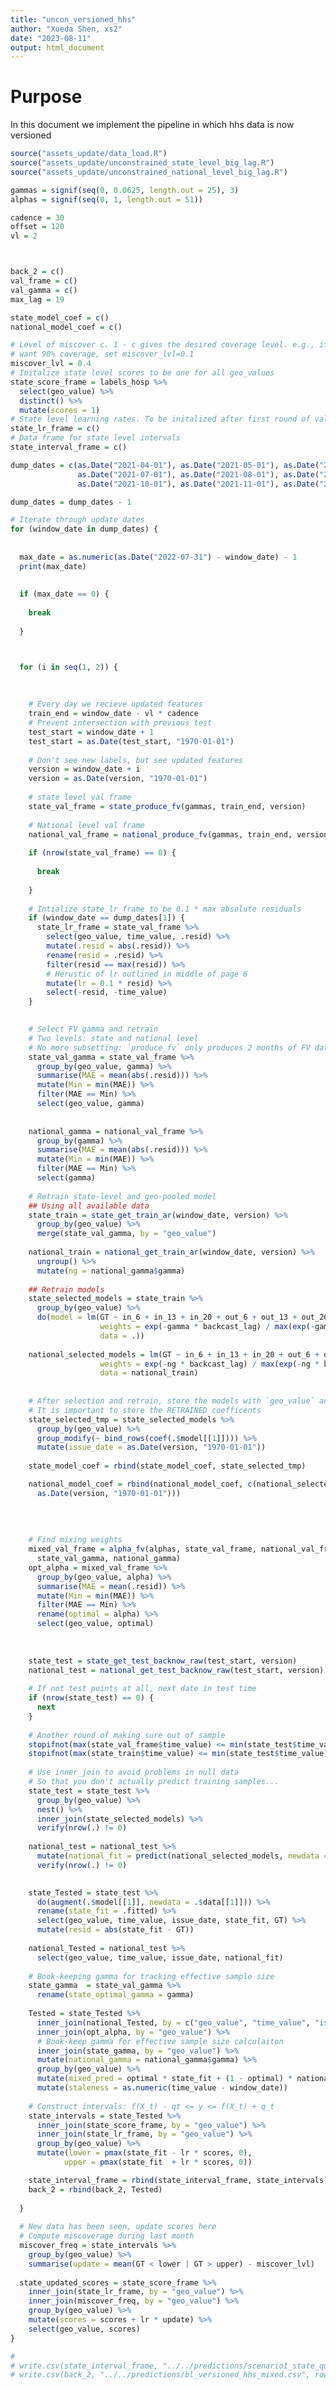 ```yaml
---
title: "uncon_versioned_hhs"
author: "Xueda Shen, xs2"
date: "2023-08-11"
output: html_document
---
```


# Purpose

In this document we implement the pipeline in which hhs data is now versioned


```r
source("assets_update/data_load.R")
source("assets_update/unconstrained_state_level_big_lag.R")
source("assets_update/unconstrained_national_level_big_lag.R")
```


```r

gammas = signif(seq(0, 0.0625, length.out = 25), 3)
alphas = signif(seq(0, 1, length.out = 51))

cadence = 30
offset = 120
vl = 2



back_2 = c()
val_frame = c()
val_gamma = c()
max_lag = 19

state_model_coef = c()
national_model_coef = c()

# Level of miscover c. 1 - c gives the desired coverage level. e.g., if you 
# want 90% coverage, set miscover_lvl=0.1
miscover_lvl = 0.4 
# Initalize state level scores to be one for all geo_values
state_score_frame = labels_hosp %>%
  select(geo_value) %>%
  distinct() %>%
  mutate(scores = 1)
# State level learning rates. To be initalized after first round of validation
state_lr_frame = c()
# Data frame for state level intervals
state_interval_frame = c()

dump_dates = c(as.Date("2021-04-01"), as.Date("2021-05-01"), as.Date("2021-06-01"), 
               as.Date("2021-07-01"), as.Date("2021-08-01"), as.Date("2021-09-01"),
               as.Date("2021-10-01"), as.Date("2021-11-01"), as.Date("2021-12-01")) 

dump_dates = dump_dates - 1

# Iterate through update dates 
for (window_date in dump_dates) {
  
  
  max_date = as.numeric(as.Date("2022-07-31") - window_date) - 1
  print(max_date)
  
  
  if (max_date == 0) {
    
    break
    
  }



  for (i in seq(1, 2)) {
    
    
    
    # Every day we recieve updated features 
    train_end = window_date - vl * cadence 
    # Prevent intersection with previous test
    test_start = window_date + 1 
    test_start = as.Date(test_start, "1970-01-01")
    
    # Don't see new labels, but see updated features
    version = window_date + i
    version = as.Date(version, "1970-01-01")
    
    # state level val frame 
    state_val_frame = state_produce_fv(gammas, train_end, version)
    
    # National level val frame 
    national_val_frame = national_produce_fv(gammas, train_end, version)
    
    if (nrow(state_val_frame) == 0) {
      
      break
      
    }
    
    # Intialize state_lr_frame to be 0.1 * max absolute residuals 
    if (window_date == dump_dates[1]) {
      state_lr_frame = state_val_frame %>%
        select(geo_value, time_value, .resid) %>%
        mutate(.resid = abs(.resid)) %>%
        rename(resid = .resid) %>%
        filter(resid == max(resid)) %>%
        # Herustic of lr outlined in middle of page 6
        mutate(lr = 0.1 * resid) %>%
        select(-resid, -time_value)
    }

    
    # Select FV gamma and retrain
    # Two levels: state and national level
    # No more subsetting: `produce_fv` only produces 2 months of FV data
    state_val_gamma = state_val_frame %>%
      group_by(geo_value, gamma) %>%
      summarise(MAE = mean(abs(.resid))) %>%
      mutate(Min = min(MAE)) %>%
      filter(MAE == Min) %>%
      select(geo_value, gamma)
    
    
    national_gamma = national_val_frame %>%
      group_by(gamma) %>%
      summarise(MAE = mean(abs(.resid))) %>%
      mutate(Min = min(MAE)) %>%
      filter(MAE == Min) %>%
      select(gamma)
    
    # Retrain state-level and geo-pooled model 
    ## Using all available data
    state_train = state_get_train_ar(window_date, version) %>%
      group_by(geo_value) %>%
      merge(state_val_gamma, by = "geo_value")
    
    national_train = national_get_train_ar(window_date, version) %>%
      ungroup() %>%
      mutate(ng = national_gamma$gamma)
    
    ## Retrain models 
    state_selected_models = state_train %>%
      group_by(geo_value) %>%
      do(model = lm(GT ~ in_6 + in_13 + in_20 + out_6 + out_13 + out_20, 
                    weights = exp(-gamma * backcast_lag) / max(exp(-gamma * backcast_lag)),
                    data = .))
    
    national_selected_models = lm(GT ~ in_6 + in_13 + in_20 + out_6 + out_13 + out_20, 
                    weights = exp(-ng * backcast_lag) / max(exp(-ng * backcast_lag)),
                    data = national_train)
    
    
    # After selection and retrain, store the models with `geo_value` and `issue_date`
    # It is important to store the RETRAINED coefficents
    state_selected_tmp = state_selected_models %>%
      group_by(geo_value) %>%
      group_modify(~ bind_rows(coef(.$model[[1]]))) %>%
      mutate(issue_date = as.Date(version, "1970-01-01"))
    
    state_model_coef = rbind(state_model_coef, state_selected_tmp)

    national_model_coef = rbind(national_model_coef, c(national_selected_models$coefficients, 
      as.Date(version, "1970-01-01")))
    
    
    
    
    # Find mixing weights 
    mixed_val_frame = alpha_fv(alphas, state_val_frame, national_val_frame, 
      state_val_gamma, national_gamma)
    opt_alpha = mixed_val_frame %>%
      group_by(geo_value, alpha) %>%
      summarise(MAE = mean(.resid)) %>%
      mutate(Min = min(MAE)) %>%
      filter(MAE == Min) %>%
      rename(optimal = alpha) %>%
      select(geo_value, optimal)
    
    
    
    state_test = state_get_test_backnow_raw(test_start, version)
    national_test = national_get_test_backnow_raw(test_start, version)
    
    # If not test points at all, next date in test time
    if (nrow(state_test) == 0) {
      next
    }
    
    # Another round of making sure out of sample
    stopifnot(max(state_val_frame$time_value) <= min(state_test$time_value))
    stopifnot(max(state_train$time_value) <= min(state_test$time_value))
    
    # Use inner_join to avoid problems in null data
    # So that you don't actually predict training samples...
    state_test = state_test %>%
      group_by(geo_value) %>%
      nest() %>%
      inner_join(state_selected_models) %>%
      verify(nrow(.) != 0)
    
    national_test = national_test %>%
      mutate(national_fit = predict(national_selected_models, newdata = .)) %>%
      verify(nrow(.) != 0)
    

    state_Tested = state_test %>%
      do(augment(.$model[[1]], newdata = .$data[[1]])) %>%
      rename(state_fit = .fitted) %>%
      select(geo_value, time_value, issue_date, state_fit, GT) %>%
      mutate(resid = abs(state_fit - GT))
    
    national_Tested = national_test %>%
      select(geo_value, time_value, issue_date, national_fit)
    
    # Book-keeping gamma for tracking effective sample size 
    state_gamma  = state_val_gamma %>%
      rename(state_optimal_gamma = gamma)
    
    Tested = state_Tested %>%
      inner_join(national_Tested, by = c("geo_value", "time_value", "issue_date")) %>%
      inner_join(opt_alpha, by = "geo_value") %>%
      # Book-keep gamma for effective sample size calculaiton
      inner_join(state_gamma, by = "geo_value") %>%
      mutate(national_gamma = national_gamma$gamma) %>%
      group_by(geo_value) %>%
      mutate(mixed_pred = optimal * state_fit + (1 - optimal) * national_fit) %>%
      mutate(staleness = as.numeric(time_value - window_date))
    
    # Construct intervals: f(X_t) - qt <= y <= f(X_t) + q_t
    state_intervals = state_Tested %>%
      inner_join(state_score_frame, by = "geo_value") %>%
      inner_join(state_lr_frame, by = "geo_value") %>%
      group_by(geo_value) %>%
      mutate(lower = pmax(state_fit - lr * scores, 0),
            upper = pmax(state_fit  + lr * scores, 0))

    state_interval_frame = rbind(state_interval_frame, state_intervals)
    back_2 = rbind(back_2, Tested)
    
  }
  
  # New data has been seen, update scores here 
  # Compute miscoverage during last month
  miscover_freq = state_intervals %>%
    group_by(geo_value) %>%
    summarise(update = mean(GT < lower | GT > upper) - miscover_lvl) 
  
  state_updated_scores = state_score_frame %>%
    inner_join(state_lr_frame, by = "geo_value") %>%
    inner_join(miscover_freq, by = "geo_value") %>%
    group_by(geo_value) %>%
    mutate(scores = scores + lr * update) %>%
    select(geo_value, scores)
}

# 
# write.csv(state_interval_frame, "../../predictions/scenario1_state_quantileTracker.csv")
# write.csv(back_2, "../../predictions/bl_versioned_hhs_mixed.csv", row.names = FALSE)




```


